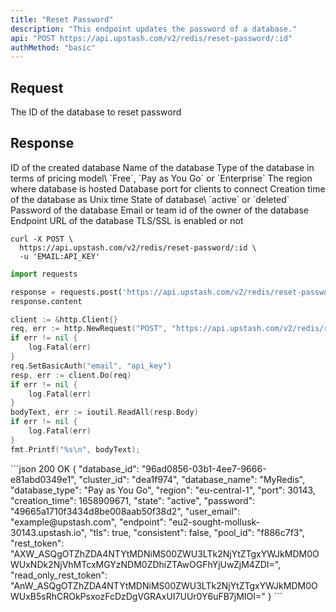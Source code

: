 ```yaml
---
title: "Reset Password"
description: "This endpoint updates the password of a database."
api: "POST https://api.upstash.com/v2/redis/reset-password/:id"
authMethod: "basic"
---
```


## Request

<ParamField path="id" required>
  The ID of the database to reset password
</ParamField>

## Response

<ResponseField name="database_id" type="string">
  ID of the created database
</ResponseField>
<ResponseField name="database_name" type="string">
  Name of the database
</ResponseField>
<ResponseField name="database_type" type="string">
  Type of the database in terms of pricing model\ `Free`, `Pay as You Go` or
  `Enterprise`
</ResponseField>
<ResponseField name="region" type="string">
  The region where database is hosted
</ResponseField>
<ResponseField name="port" type="int">
  Database port for clients to connect
</ResponseField>
<ResponseField name="creation_time" type="int">
  Creation time of the database as Unix time
</ResponseField>
<ResponseField name="state" type="string">
  State of database\ `active` or `deleted`
</ResponseField>
<ResponseField name="password" type="string">
  Password of the database
</ResponseField>
<ResponseField name="user_email" type="string">
  Email or team id of the owner of the database
</ResponseField>
<ResponseField name="endpoint" type="string">
  Endpoint URL of the database
</ResponseField>
<ResponseField name="tls" type="boolean">
  TLS/SSL is enabled or not
</ResponseField>

<RequestExample>

```shell curl
curl -X POST \
  https://api.upstash.com/v2/redis/reset-password/:id \
  -u 'EMAIL:API_KEY'
```

```python Python
import requests

response = requests.post('https://api.upstash.com/v2/redis/reset-password/:id', auth=('EMAIL', 'API_KEY'))
response.content
```

```go Go
client := &http.Client{}
req, err := http.NewRequest("POST", "https://api.upstash.com/v2/redis/reset-password/:id", nil)
if err != nil {
    log.Fatal(err)
}
req.SetBasicAuth("email", "api_key")
resp, err := client.Do(req)
if err != nil {
    log.Fatal(err)
}
bodyText, err := ioutil.ReadAll(resp.Body)
if err != nil {
    log.Fatal(err)
}
fmt.Printf("%s\n", bodyText);
```

</RequestExample>

<ResponseExample>
```json 200 OK
{
  "database_id": "96ad0856-03b1-4ee7-9666-e81abd0349e1",
  "cluster_id": "dea1f974",
  "database_name": "MyRedis",
  "database_type": "Pay as You Go",
  "region": "eu-central-1",
  "port": 30143,
  "creation_time": 1658909671,
  "state": "active",
  "password": "49665a1710f3434d8be008aab50f38d2",
  "user_email": "example@upstash.com",
  "endpoint": "eu2-sought-mollusk-30143.upstash.io",
  "tls": true,
  "consistent": false,
  "pool_id": "f886c7f3",
  "rest_token": "AXW_ASQgOTZhZDA4NTYtMDNiMS00ZWU3LTk2NjYtZTgxYWJkMDM0OWUxNDk2NjVhMTcxMGYzNDM0ZDhiZTAwOGFhYjUwZjM4ZDI=",
  "read_only_rest_token": "AnW_ASQgOTZhZDA4NTYtMDNiMS00ZWU3LTk2NjYtZTgxYWJkMDM0OWUxB5sRhCROkPsxozFcDzDgVGRAxUI7UUr0Y6uFB7jMIOI="
}
```
</ResponseExample>
